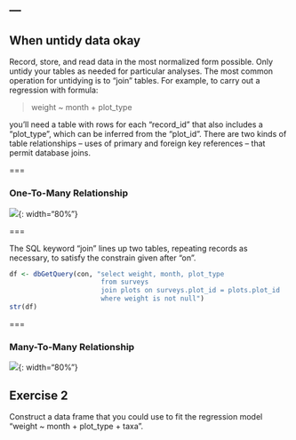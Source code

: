 ---
---

## When untidy data okay

Record, store, and read data in the most normalized form possible.
Only untidy your tables as needed for particular analyses.
The most common operation for untidying is to "join" tables. For example, to carry out a regression with formula:

> weight ~ month + plot_type

you'll need a table with rows for each "record_id" that also includes a "plot_type", which can be inferred from the "plot_id".
There are two kinds of table relationships -- uses of primary and foreign key references -- that permit database joins.

===

### One-To-Many Relationship

![]({{ site.baseurl }}/images/many-to-one.svg){: width="80%"}

===

The SQL keyword "join" lines up two tables, repeating records as necessary, to satisfy the constrain given after "on".

```r
df <- dbGetQuery(con, "select weight, month, plot_type
                       from surveys
                       join plots on surveys.plot_id = plots.plot_id
                       where weight is not null")
str(df)
```

===

### Many-To-Many Relationship

![]({{ site.baseurl }}/images/many-to-many-2.svg){: width="80%"}

## Exercise 2

Construct a data frame that you could use to fit the regression model "weight ~ month + plot_type + taxa".
